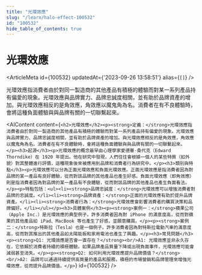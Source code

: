 ```yaml
---
title: "光環效應"
slug: "/learn/halo-effect-100532"
id: "100532"
hide_table_of_contents: true
---
```



# 光環效應

<ArticleMeta id={100532} updatedAt={'2023-09-26 13:58:51'} alias={`[]`} />
<div className='border-solid border-b border-t-0 my-4 border-[var(--ifm-color-gray-300)]' />

光環效應指消費者由於對同一製造商的其他產品有積極的體驗而對某一系列產品持有偏愛的現象。光環效應與品牌實力、品牌忠誠度相關，並有助於品牌資產的增加。與光環效應相反的是角效應，角效應以魔鬼角為名。消費者在有不良體驗時，會將這種負面體驗與與品牌有關的一切聯繫起來。

<AIContent content={`<h2>光環效應</h2><p><strong>定義：</strong>光環效應指消費者由於對同一製造商的其他產品有積極的體驗而對某一系列產品持有偏愛的現象。光環效應與品牌實力、品牌忠誠度相關，並有助於品牌資產的增加。與光環效應相反的是角效應，角效應以魔鬼角為名。消費者在有不良體驗時，會將這種負面體驗與與品牌有關的一切聯繫起來。</p><h3>起源</h3><p>光環效應的概念最早由心理學家愛德華·桑代克（Edward Thorndike）在 1920 年提出。他在研究中發現，人們往往會根據一個人的某些特質（如外貌）對其整體進行評價，這種現象後來被應用到品牌和消費者行為研究中。</p><h3>類別與特點</h3><p>光環效應可以分為正面光環效應和負面光環效應。正面光環效應是指消費者因為對品牌的某一產品有良好體驗，從而對該品牌的其他產品也產生好感。負面光環效應（即角效應）則是指消費者因為對品牌的某一產品有不良體驗，從而對該品牌的其他產品也產生負面看法。</p><p>特點包括：<ul><li><strong>品牌忠誠度：</strong>光環效應可以增強消費者對品牌的忠誠度。</li><li><strong>品牌資產：</strong>正面的光環效應有助於提升品牌資產。</li><li><strong>消費者行為：</strong>光環效應會影響消費者的購買決策和品牌偏好。</li></ul></p><h3>具體案例</h3><p><strong>案例一：</strong>蘋果公司（Apple Inc.）是光環效應的典型例子。許多消費者因為對 iPhone 的滿意度高，從而對蘋果的其他產品如 iPad、MacBook 等也產生了好感，並願意購買。</p><p><strong>案例二：</strong>特斯拉（Tesla）也是一個例子。許多消費者因為對特斯拉電動汽車的滿意度高，從而對其推出的其他產品如太陽能板和家用電池也產生了興趣。</p><h3>常見問題</h3><p><strong>Q1: 光環效應是否會一直存在？</strong><br/>A1: 光環效應並非永久存在，它依賴於消費者持續的積極體驗。如果品牌產品質量下降或出現負面事件，光環效應可能會減弱甚至消失。</p><p><strong>Q2: 如何利用光環效應提升品牌價值？</strong><br/>A2: 品牌可以通過持續提供高質量的產品和服務，積極的市場營銷和品牌管理來增強光環效應，從而提升品牌價值。</p>`} id={100532} />

